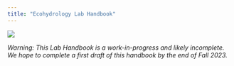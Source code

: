 ```yaml
---
title: "Ecohydrology Lab Handbook"
---
```


![](images/logo_orig.jpg){fig-alt="Bama Ecohydro Lab Logo" fig-align="center"}

*Warning: This Lab Handbook is a work-in-progress and likely incomplete. We hope to complete a first draft of this handbook by the end of Fall 2023.*